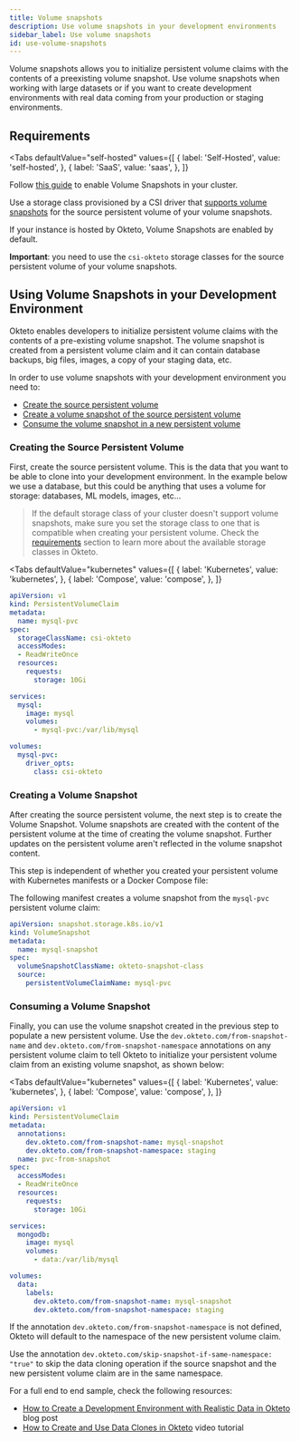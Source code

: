 ```yaml
---
title: Volume snapshots
description: Use volume snapshots in your development environments
sidebar_label: Use volume snapshots
id: use-volume-snapshots
---
```



Volume snapshots allows you to initialize persistent volume claims with the contents of a preexisting volume snapshot.
Use volume snapshots when working with large datasets or if you want to create development environments with real data coming from your production or staging environments.

## Requirements

<Tabs
  defaultValue="self-hosted"
  values={[
    { label: 'Self-Hosted', value: 'self-hosted', },
    { label: 'SaaS', value: 'saas', },
  ]}
>
<TabItem value="self-hosted">

Follow [this guide](self-hosted/install/volume-snapshots.mdx) to enable Volume Snapshots in your cluster.

Use a storage class provisioned by a CSI driver that [supports volume snapshots](https://kubernetes-csi.github.io/docs/snapshot-restore-feature.html) for the source persistent volume of your volume snapshots. 

</TabItem>

<TabItem value="saas">
If your instance is hosted by Okteto, Volume Snapshots are enabled by default.

**Important**: you need to use the `csi-okteto` storage classes for the source persistent volume of your volume snapshots.

</TabItem>
</Tabs>

## Using Volume Snapshots in your Development Environment

Okteto enables developers to initialize persistent volume claims with the contents of a pre-existing volume snapshot.
The volume snapshot is created from a persistent volume claim and it can contain database backups, big files, images, a copy of your staging data, etc.

In order to use volume snapshots with your development environment you need to:

- [Create the source persistent volume](core/components/use-volume-snapshots.mdx#creating-the-source-persistent-volume)
- [Create a volume snapshot of the source persistent volume](core/components/use-volume-snapshots.mdx#creating-a-volume-snapshot)
- [Consume the volume snapshot in a new persistent volume](core/components/use-volume-snapshots.mdx#consuming-a-volume-snapshot)

### Creating the Source Persistent Volume

First, create the source persistent volume. This is the data that you want to be able to clone into your development environment.  In the example below we use a database, but this could be anything that uses a volume for storage: databases, ML models, images, etc...
> If the default storage class of your cluster doesn't support volume snapshots, make sure you set the storage class to one that is compatible when creating your persistent volume.
Check the [requirements](core/components/use-volume-snapshots.mdx#requirements) section to learn more about the available storage classes in Okteto.


<Tabs
  defaultValue="kubernetes"
  values={[
    { label: 'Kubernetes', value: 'kubernetes', },
    { label: 'Compose', value: 'compose', },
  ]}
>
<TabItem value="kubernetes">

```yaml
apiVersion: v1
kind: PersistentVolumeClaim
metadata:
  name: mysql-pvc
spec:
  storageClassName: csi-okteto
  accessModes:
  - ReadWriteOnce
  resources:
    requests:
      storage: 10Gi
```

</TabItem>
<TabItem value="compose">

```yaml
services:
  mysql:
    image: mysql
    volumes:
      - mysql-pvc:/var/lib/mysql

volumes:
  mysql-pvc:
    driver_opts:
      class: csi-okteto
```

</TabItem>
</Tabs>


### Creating a Volume Snapshot

After creating the source persistent volume, the next step is to create the Volume Snapshot. Volume snapshots are created with the content of the persistent volume at the time of creating the volume snapshot. Further updates on the persistent volume aren't reflected in the volume snapshot content.

This step is independent of whether you created your persistent volume with Kubernetes manifests or a Docker Compose file:

The following manifest creates a volume snapshot from the `mysql-pvc` persistent volume claim:

```yaml
apiVersion: snapshot.storage.k8s.io/v1
kind: VolumeSnapshot
metadata:
  name: mysql-snapshot
spec:
  volumeSnapshotClassName: okteto-snapshot-class
  source:
    persistentVolumeClaimName: mysql-pvc
```

### Consuming a Volume Snapshot
Finally, you can use the volume snapshot created in the previous step to populate a new persistent volume. 
Use the `dev.okteto.com/from-snapshot-name` and `dev.okteto.com/from-snapshot-namespace` annotations on any persistent volume claim to tell Okteto to initialize your persistent volume claim from an existing volume snapshot, as shown below:

<Tabs
  defaultValue="kubernetes"
  values={[
    { label: 'Kubernetes', value: 'kubernetes', },
    { label: 'Compose', value: 'compose', },
  ]}
>
<TabItem value="kubernetes">

```yaml
apiVersion: v1
kind: PersistentVolumeClaim
metadata:
  annotations:
    dev.okteto.com/from-snapshot-name: mysql-snapshot
    dev.okteto.com/from-snapshot-namespace: staging
  name: pvc-from-snapshot
spec:
  accessModes:
  - ReadWriteOnce
  resources:
    requests:
      storage: 10Gi
```

</TabItem>
<TabItem value="compose">

```yaml
services:
  mongodb:
    image: mysql
    volumes:
      - data:/var/lib/mysql

volumes:
  data:
    labels:
      dev.okteto.com/from-snapshot-name: mysql-snapshot
      dev.okteto.com/from-snapshot-namespace: staging
```

</TabItem>
</Tabs>

If the annotation `dev.okteto.com/from-snapshot-namespace` is not defined, Okteto will default to the namespace of the new persistent volume claim.

Use the annotation `dev.okteto.com/skip-snapshot-if-same-namespace: "true"` to skip the data cloning operation if the source snapshot and the new persistent volume claim are in the same namespace.

For a full end to end sample, check the following resources:

- [How to Create a Development Environment with Realistic Data in Okteto](https://www.okteto.com/blog/how-to-create-and-use-data-clones-in-okteto-cloud/) blog post
- [How to Create and Use Data Clones in Okteto](https://www.okteto.com/blog/how-to-create-and-use-data-clones-in-okteto-video/) video tutorial

